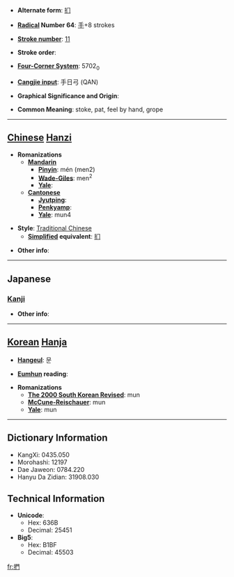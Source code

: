 * '''Alternate form''': [[扪]]

* '''[[Wiktionary:Chinese radical index| Radical]] Number 64''': [[Wiktionary:Chinese radical index 手|手]]+8 strokes

* '''[[Wiktionary:Chinese total strokes index|Stroke number]]''': [[Wiktionary:Chinese total strokes index 11|11]]

* '''Stroke order''': 

* '''[[Wiktionary:Chinese four corner index|Four-Corner System]]''': 5702<sub>0</sub>

* '''[[Wiktionary:Chinese Cangjie index|Cangjie input]]''': 手日弓 (QAN)

* '''Graphical Significance and Origin''': 

* '''Common Meaning''': stoke, pat, feel by hand, grope

----

== [[Chinese]] [[Hanzi]] ==

* '''Romanizations'''
** '''[[Mandarin]]'''
*** '''[[Pinyin]]''': mén (men2)
*** '''[[Wade-Giles]]''': men<sup>2</sup>
*** '''[[Yale]]''': 
** '''[[Cantonese]]'''
*** '''[[Jyutping]]''':
*** '''[[Penkyamp]]''': 
*** '''[[Yale]]''': mun4

* '''Style''': [[Traditional Chinese]] 
** '''[[Simplified Chinese|Simplified]] equivalent''': [[扪]]

* '''Other info''': 

----

==Japanese==
===[[Kanji]]===
{{kanji|on readings=[[もん]] (mon)
|kun readings=[[なでる]] (naderu), [[とる]] (toru), [[ひねる]] (hineru)
}}

* '''Other info''':  

----

== [[Korean]] [[Hanja]] ==

* '''[[Hangeul]]''': 문

* '''[[Eumhun]] reading''': 

* '''Romanizations'''
** '''[[The 2000 South Korean Revised Romanization|The 2000 South Korean Revised]]''': mun
** '''[[McCune-Reischauer]]''': mun
** '''[[Yale]]''': mun

----

== Dictionary Information ==

* KangXi: 0435.050
* Morohashi: 12197
* Dae Jaweon: 0784.220
* Hanyu Da Zidian: 31908.030

== Technical Information ==

* '''Unicode''':
** Hex: 636B
** Decimal: 25451
* '''Big5''':
** Hex: B1BF
** Decimal: 45503

[[fr:捫]]